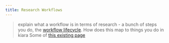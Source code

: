 ```yaml
---
title: Research Workflows
---
```


> explain what a workflow is in terms of research - a bunch of steps you do, the [workflow lifecycle](https://dharpa.org/kiara/latest/design_docs/architecture/workflows/#the-workflow-lifecycle). How does this map to things you do in kiara
> Some of [this existing page](https://dharpa.org/kiara/latest/design_docs/architecture/workflows/)
